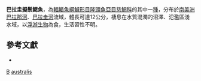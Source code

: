 {{Speciesbox
| genus = Chaetobranchopsis
| species = australis
| authority = [[Eigenmann|Eigenmann]] & [[Ward|Ward]], 1907
| status = NE
| status_system = IUCN3.1
| synonyms = *''Chaetobranchopsis australe''<br /><small>Eigenmann & Ward, 1907 </small>
}}
'''巴拉圭擬鬃鰓魚'''，為[[輻鰭魚綱|輻鰭魚綱]][[鱸形目|鱸形目]][[隆頭魚亞目|隆頭魚亞目]][[慈鯛科|慈鯛科]]的其中一[[種|種]]，分布於[[南美洲|南美洲]][[巴拉那河|巴拉那河]]、[[巴拉圭河|巴拉圭河]]流域，體長可達12公分，棲息在水質混濁的沼澤、氾濫區淺水域，以[[浮游生物|浮游生物]]為食，生活習性不明。

== 參考文獻 ==
*{{FishBase_species|genus=Chaetobranchopsis|species=australis|year=2013|month=1}}

{{Taxonbar}}

[[Category:1907年描述的鱼类|B]]
[[Category:擬鬃鰓魚屬|australis]]


{{鱸形目小作品}}